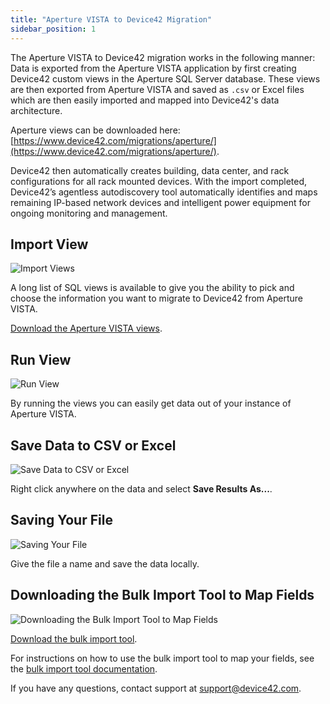 ```yaml
---
title: "Aperture VISTA to Device42 Migration"
sidebar_position: 1
---
```


The Aperture VISTA to Device42 migration works in the following manner: Data is exported from the Aperture VISTA application by first creating Device42 custom views in the Aperture SQL Server database. These views are then exported from Aperture VISTA and saved as `.csv` or Excel files which are then easily imported and mapped into Device42's data architecture. 

Aperture views can be downloaded here: [https://www.device42.com/migrations/aperture/](https://www.device42.com/migrations/aperture/).

Device42 then automatically creates building, data center, and rack configurations for all rack mounted devices. With the import completed, Device42’s agentless autodiscovery tool automatically identifies and maps remaining IP-based network devices and intelligent power equipment for ongoing monitoring and management.

## Import View

![Import Views](/assets/images/media_1437070133863.png)

A long list of SQL views is available to give you the ability to pick and choose the information you want to migrate to Device42 from Aperture VISTA.

[Download the Aperture VISTA views](https://www.device42.com/migrations/aperture/).

## Run View

![Run View](/assets/images/media_1437070334329.png)

By running the views you can easily get data out of your instance of Aperture VISTA.

## Save Data to CSV or Excel

![Save Data to CSV or Excel](/assets/images/media_1437070455551.png)

Right click anywhere on the data and select **Save Results As...**.

## Saving Your File

![Saving Your File](/assets/images/media_1437070573781.png)

Give the file a name and save the data locally.

## Downloading the Bulk Import Tool to Map Fields

![Downloading the Bulk Import Tool to Map Fields](/assets/images/media_1437484542712.png)

[Download the bulk import tool](https://www.device42.com/bulk-data-management/).

For instructions on how to use the bulk import tool to map your fields, see the [bulk import tool documentation](https://www.device42.com/blog/2015/07/02/bulk-import-your-data-from-any-format-easily-with-new-device42-import-tool/).

If you have any questions, contact support at [support@device42.com](mailto:support@device42.com).

